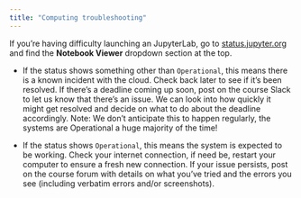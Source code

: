 ```yaml
---
title: "Computing troubleshooting"
---
```


If you're having difficulty launching an JupyterLab, go to [status.jupyter.org](http://status.jupyter.org/) and find the **Notebook Viewer** dropdown section at the top.

-   If the status shows something other than `Operational`, this means there is a known incident with the cloud. Check back later to see if it's been resolved. If there's a deadline coming up soon, post on the course Slack to let us know that there's an issue. We can look into how quickly it might get resolved and decide on what to do about the deadline accordingly. Note: We don't anticipate this to happen regularly, the systems are Operational a huge majority of the time!

-   If the status shows `Operational`, this means the system is expected to be working. Check your internet connection, if need be, restart your computer to ensure a fresh new connection. If your issue persists, post on the course forum with details on what you've tried and the errors you see (including verbatim errors and/or screenshots).
